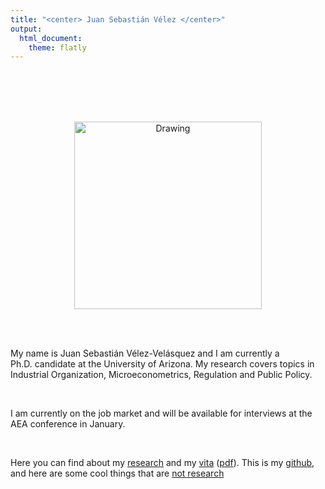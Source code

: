 ```yaml
---
title: "<center> Juan Sebastián Vélez </center>"
output:
  html_document:
    theme: flatly
---
```

<br>
<br>
<br>
<br>

<center>

<img src="https://dl.dropboxusercontent.com/s/ngvcb7qxjglikfd/DSC07370.JPG?dl=0" alt="Drawing" style="width: 300px;"/>

</center>

<br>
<br>


My name is Juan Sebastián Vélez-Velásquez and I am currently a Ph.D. candidate at the University of Arizona.  My research covers topics in Industrial Organization, Microeconometrics, Regulation and Public Policy.

<br> 

I am currently on the job market and will be available for interviews at the AEA conference in January.

<br> 

Here you can find about my [research](research.html) and my [vita](CV.html) ([pdf](https://drive.google.com/open?id=0B79m-FIj0eKITEVnRlJndF9MdzA)). This is my [github](https://github.com/sebastianvelez), and here are some cool things that are [not research](non_research_stuff.html)

